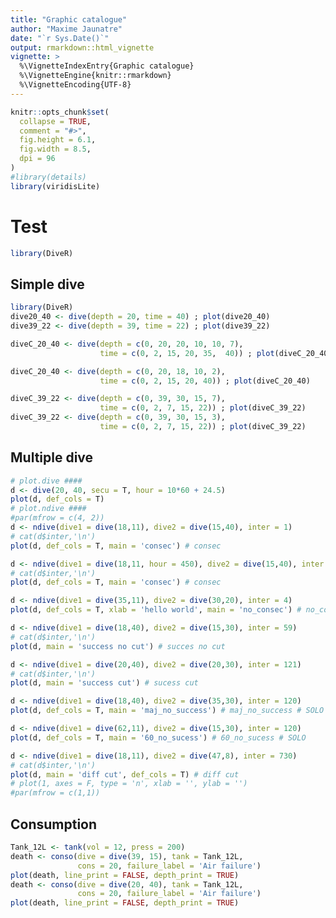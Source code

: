 ```yaml
---
title: "Graphic catalogue"
author: "Maxime Jaunatre"
date: "`r Sys.Date()`"
output: rmarkdown::html_vignette
vignette: >
  %\VignetteIndexEntry{Graphic catalogue}
  %\VignetteEngine{knitr::rmarkdown}
  %\VignetteEncoding{UTF-8}
---
```


```{=html}
<style>
body {
text-align: justify}
</style>
```

```r
knitr::opts_chunk$set(
  collapse = TRUE,
  comment = "#>",
  fig.height = 6.1,
  fig.width = 8.5,
  dpi = 96
)
#library(details)
library(viridisLite)
```
<!--
<details>
 <summary>Summary Goes Here</summary>
 ...this is hidden, collapsable content...
</details>
-->

# Test

```r
library(DiveR)
```

## Simple dive 

```r
library(DiveR)
dive20_40 <- dive(depth = 20, time = 40) ; plot(dive20_40)
dive39_22 <- dive(depth = 39, time = 22) ; plot(dive39_22)

diveC_20_40 <- dive(depth = c(0, 20, 20, 10, 10, 7), 
                    time = c(0, 2, 15, 20, 35,  40)) ; plot(diveC_20_40)

diveC_20_40 <- dive(depth = c(0, 20, 18, 10, 2), 
                    time = c(0, 2, 15, 20, 40)) ; plot(diveC_20_40)

diveC_39_22 <- dive(depth = c(0, 39, 30, 15, 7), 
                    time = c(0, 2, 7, 15, 22)) ; plot(diveC_39_22)
diveC_39_22 <- dive(depth = c(0, 39, 30, 15, 3), 
                    time = c(0, 2, 7, 15, 22)) ; plot(diveC_39_22)
```

## Multiple dive

```r
# plot.dive ####
d <- dive(20, 40, secu = T, hour = 10*60 + 24.5)
plot(d, def_cols = T)
# plot.ndive ####
#par(mfrow = c(4, 2))
d <- ndive(dive1 = dive(18,11), dive2 = dive(15,40), inter = 1)
# cat(d$inter,'\n')
plot(d, def_cols = T, main = 'consec') # consec

d <- ndive(dive1 = dive(18,11, hour = 450), dive2 = dive(15,40), inter = 1)
# cat(d$inter,'\n')
plot(d, def_cols = T, main = 'consec') # consec

d <- ndive(dive1 = dive(35,11), dive2 = dive(30,20), inter = 4)
plot(d, def_cols = T, xlab = 'hello world', main = 'no_consec') # no_consec # SOLO

d <- ndive(dive1 = dive(18,40), dive2 = dive(15,30), inter = 59)
# cat(d$inter,'\n')
plot(d, main = 'success no cut') # succes no cut

d <- ndive(dive1 = dive(20,40), dive2 = dive(20,30), inter = 121)
# cat(d$inter,'\n')
plot(d, main = 'success cut') # sucess cut

d <- ndive(dive1 = dive(18,40), dive2 = dive(35,30), inter = 120)
plot(d, def_cols = T, main = 'maj_no_success') # maj_no_success # SOLO

d <- ndive(dive1 = dive(62,11), dive2 = dive(15,30), inter = 120)
plot(d, def_cols = T, main = '60_no_sucess') # 60_no_sucess # SOLO

d <- ndive(dive1 = dive(18,11), dive2 = dive(47,8), inter = 730)
# cat(d$inter,'\n')
plot(d, main = 'diff cut', def_cols = T) # diff cut
# plot(1, axes = F, type = 'n', xlab = '', ylab = '')
#par(mfrow = c(1,1))


```


## Consumption

```r
Tank_12L <- tank(vol = 12, press = 200)
death <- conso(dive = dive(39, 15), tank = Tank_12L, 
               cons = 20, failure_label = 'Air failure')
plot(death, line_print = FALSE, depth_print = TRUE)
death <- conso(dive = dive(20, 40), tank = Tank_12L,
               cons = 20, failure_label = 'Air failure')
plot(death, line_print = FALSE, depth_print = TRUE)
```
